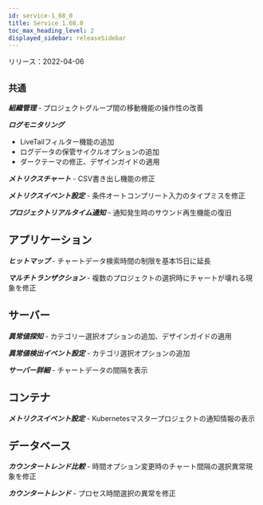 ```yaml
---
id: service-1_68_0
title: Service 1.68.0
toc_max_heading_level: 2
displayed_sidebar: releaseSidebar
---
```



リリース：2022-04-06

## `共通`

***組織管理*** - プロジェクトグループ間の移動機能の操作性の改善

***ログモニタリング***

- LiveTailフィルター機能の追加
- ログデータの保管サイクルオプションの追加
- ダークテーマの修正、デザインガイドの適用

***メトリクスチャート*** - CSV書き出し機能の修正

***メトリクスイベント設定*** - 条件オートコンプリート入力のタイプミスを修正

***プロジェクトリアルタイム通知*** - 通知発生時のサウンド再生機能の復旧

## アプリケーション

***ヒットマップ*** - チャートデータ検索時間の制限を基本15日に延長

***マルチトランザクション*** - 複数のプロジェクトの選択時にチャートが壊れる現象を修正

## サーバー

***異常値探知*** - カテゴリー選択オプションの追加、デザインガイドの適用

***異常値検出イベント設定*** - カテゴリ選択オプションの追加

***サーバー詳細*** - チャートデータの間隔を表示

## コンテナ

***メトリクスイベント設定*** - Kubernetesマスタープロジェクトの通知情報の表示

## データベース

***カウンタートレンド比較*** - 時間オプション変更時のチャート間隔の選択異常現象を修正

***カウンタートレンド*** - プロセス時間選択の異常を修正
